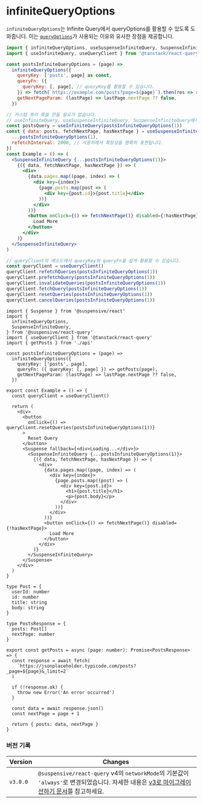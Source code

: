 
# infiniteQueryOptions

`infiniteQueryOptions`는 Infinite Query에서 queryOptions를 활용할 수 있도록 도와줍니다. 이는 [`queryOptions`](https://suspensive.org/ko/docs/react-query/queryOptions)가 사용되는 이유와 유사한 장점을 제공합니다.

```jsx /infiniteQueryOptions/
import { infiniteQueryOptions, useSuspenseInfiniteQuery, SuspenseInfiniteQuery } from '@suspensive/react-query'
import { useInfiniteQuery, useQueryClient } from '@tanstack/react-query'

const postsInfiniteQueryOptions = (page) =>
  infiniteQueryOptions({
    queryKey: ['posts', page] as const,
    queryFn: ({
      queryKey: [, page], // queryKey를 활용할 수 있습니다.
    }) => fetch(`https://example.com/posts?page=${page}`).then(res => res.json()),
    getNextPageParam: (lastPage) => lastPage.nextPage ?? false,
  })

// 커스텀 쿼리 훅을 만들 필요가 없습니다.
// useInfiniteQuery, useSuspenseInfiniteQuery, SuspenseInfiniteQuery에서 직접 infiniteQueryOptions를 활용할 수 있습니다.
const postsQuery = useInfiniteQuery(postsInfiniteQueryOptions(1))
const { data: posts, fetchNextPage, hasNextPage } = useSuspenseInfiniteQuery({
  ...postsInfiniteQueryOptions(1),
  refetchInterval: 2000, // 사용처에서 확장성을 명확히 표현됩니다.
})
const Example = () => (
  <SuspenseInfiniteQuery {...postsInfiniteQueryOptions(1)}>
    {({ data, fetchNextPage, hasNextPage }) => (
      <div>
        {data.pages.map((page, index) => (
          <div key={index}>
            {page.posts.map(post => (
              <div key={post.id}>{post.title}</div>
            ))}
          </div>
        ))}
        <button onClick={() => fetchNextPage()} disabled={!hasNextPage}>
          Load More
        </button>
      </div>
    )}
  </SuspenseInfiniteQuery>
)

// queryClient의 메소드에서 queryKey와 queryFn을 쉽게 활용할 수 있습니다.
const queryClient = useQueryClient()
queryClient.refetchQueries(postsInfiniteQueryOptions(1))
queryClient.prefetchQuery(postsInfiniteQueryOptions(1))
queryClient.invalidateQueries(postsInfiniteQueryOptions(1))
queryClient.fetchQuery(postsInfiniteQueryOptions(1))
queryClient.resetQueries(postsInfiniteQueryOptions(1))
queryClient.cancelQueries(postsInfiniteQueryOptions(1))
```

<Sandpack>

```tsx Example.tsx active
import { Suspense } from '@suspensive/react'
import {
  infiniteQueryOptions,
  SuspenseInfiniteQuery,
} from '@suspensive/react-query'
import { useQueryClient } from '@tanstack/react-query'
import { getPosts } from './api'

const postsInfiniteQueryOptions = (page) =>
  infiniteQueryOptions({
    queryKey: ['posts', page],
    queryFn: ({ queryKey: [, page] }) => getPosts(page),
    getNextPageParam: (lastPage) => lastPage.nextPage ?? false,
  })

export const Example = () => {
  const queryClient = useQueryClient()

  return (
    <div>
      <button
        onClick={() => queryClient.resetQueries(postsInfiniteQueryOptions(1))}
      >
        Reset Query
      </button>
      <Suspense fallback={<div>Loading...</div>}>
        <SuspenseInfiniteQuery {...postsInfiniteQueryOptions(1)}>
          {({ data, fetchNextPage, hasNextPage }) => (
            <div>
              {data.pages.map((page, index) => (
                <div key={index}>
                  {page.posts.map((post) => (
                    <div key={post.id}>
                      <h1>{post.title}</h1>
                      <p>{post.body}</p>
                    </div>
                  ))}
                </div>
              ))}
              <button onClick={() => fetchNextPage()} disabled={!hasNextPage}>
                Load More
              </button>
            </div>
          )}
        </SuspenseInfiniteQuery>
      </Suspense>
    </div>
  )
}
```

```tsx api.ts
type Post = {
  userId: number
  id: number
  title: string
  body: string
}

type PostsResponse = {
  posts: Post[]
  nextPage: number
}

export const getPosts = async (page: number): Promise<PostsResponse> => {
  const response = await fetch(
    `https://jsonplaceholder.typicode.com/posts?_page=${page}&_limit=2`
  )

  if (!response.ok) {
    throw new Error('An error occurred')
  }

  const data = await response.json()
  const nextPage = page + 1

  return { posts: data, nextPage }
}
```

</Sandpack>

### 버전 기록

| Version  | Changes                                                                                                                                                            |
| -------- | ------------------------------------------------------------------------------------------------------------------------------------------------------------------ |
| `v3.0.0` | `@suspensive/react-query` v4의 `networkMode`의 기본값이 `'always'`로 변경되었습니다. 자세한 내용은 [v3로 마이그레이션하기 문서](./migrate-to-v3.mdx)를 참고하세요. |
